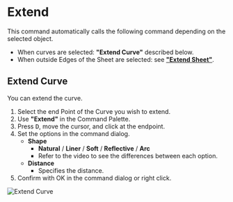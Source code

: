 
# Extend

<Reference shortcut="" command="Extend" button="" />

This command automatically calls the following command depending on the selected object.
- When curves are selected: **"Extend Curve"** described below.
- When outside Edges of the Sheet are selected: see [**"Extend Sheet"**](../solid/extend).

## Extend Curve

You can extend the curve.

1. Select the end Point of the Curve you wish to extend.
2. Use **"Extend"** in the Command Palette.
3. Press <kbd>D</kbd>, move the cursor, and click at the endpoint.
4. Set the options in the command dialog.
    - **Shape**
        - **Natural** / **Liner** /  **Soft** /  **Reflective** / **Arc**
        - Refer to the video to see the differences between each option.
    - **Distance**
        - Specifies the distance.
5. Confirm with OK in the command dialog or right click.

![Extend Curve](/img/extend-curve.gif)